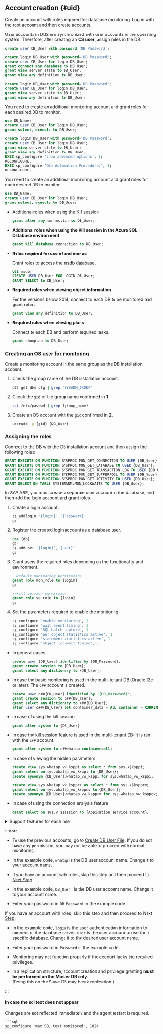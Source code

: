 ## Account creation {#uid}

<Xclude product="db2,sapase,mysql">

Create an account with roles required for database monitoring. Log in with the root account and then create accounts.

</Xclude>

<InDoc product="db2">

User accounts in DB2 are synchronized with user accounts in the operating system. Therefore, after creating an **OS user**, assign roles in the DB.

</InDoc>

<InDoc product="altibase">

```sql title="SQL"
create user DB_User with password 'DB Password';
```

</InDoc>

<InDoc product="mssql">

<Tabs groupId='mssql'>
<TabItem value="sqlserver2014over" label="SQL Server 2014+">

```sql
create login DB_User with password='DB Password';
create user DB_User for login DB_User;
grant connect any database to DB_User;
grant view server state to DB_User;
grant view any definition to DB_User;
```

</TabItem>
<TabItem value="sqlserver2012" label="SQL Server 2012 or earlier">

```sql
create login DB_User with password='DB Password';
create user DB_User for login DB_User;
grant view server state to DB_User;
grant view any definition to DB_User;
```

You need to create an additional monitoring account and grant roles for each desired DB to monitor.

```sql
use DB_Name;
create user DB_User for login DB_User;
grant select, execute to DB_User;
```

</TabItem>
<TabItem value="sqlserver2018" label="SQL Server 2008 or earlier">

```sql
create login DB_User with password='DB Password';
create user DB_User for login DB_User;
grant view server state to DB_User;
grant view any definition to DB_User;
EXEC sp_configure 'show advanced options', 1;
RECONFIGURE;
EXEC sp_configure 'Ole Automation Procedures', 1;
RECONFIGURE;
```

You need to create an additional monitoring account and grant roles for each desired DB to monitor.

```sql
use DB_Name;
create user DB_User for login DB_User;
grant select, execute to DB_User;
```

</TabItem>
</Tabs>

- Additional roles when using the Kill session

  ```sql
  grant alter any connection to DB_User;
  ```

- **Additional roles when using the Kill session in the Azure SQL Database environment**

  ```sql
  grant kill database connection to DB_User;
  ```

- **Roles required for use of <Cmdname sid="side_dbJobInfo" className="uitext" /> and <Cmdname sid="side_dbBackupRecoveryHistory" className="uitext" /> menus**

  Grant roles to access the msdb database.

  ```sql
  USE msdb;
  CREATE USER DB_User FOR LOGIN DB_User;
  GRANT SELECT to DB_User;
  ```

- **Required roles when viewing object information**

  For the versions below 2014, connect to each DB to be monitored and grant roles.

  ```sql
  grant view any definition to DB_User;
  ```

- **Required roles when viewing plans**

  Connect to each DB and perform required tasks.

  ```sql
  grant showplan to DB_User;
  ```

</InDoc>

<InDoc product="db2">

### Creating an OS user for monitoring

Create a monitoring account in the same group as the DB installation account.

1. Check the group name of the DB installation account.

   ```bash
   db2 get dbm cfg | grep "SYSADM_GROUP"
   ```

2. Check the `gid` of the group name confirmed in **1**.

   ```bash
   cat /etc/passwd | grep {group_name}
   ```

3. Create an OS account with the `gid` confirmed in **2**.

   ```bash
   useradd -g {gid} {DB_User}
   ```

### Assigning the roles

Connect to the DB with the DB installation account and then assign the following roles:

```sql title="v11.1 or later"
GRANT EXECUTE ON FUNCTION SYSPROC.MON_GET_CONNECTION TO USER {DB_User};
GRANT EXECUTE ON FUNCTION SYSPROC.MON_GET_DATABASE TO USER {DB_User};
GRANT EXECUTE ON FUNCTION SYSPROC.MON_GET_TRANSACTION_LOG TO USER {DB_User};
GRANT EXECUTE ON FUNCTION SYSPROC.MON_GET_BUFFERPOOL TO USER {DB_User};
GRANT EXECUTE ON FUNCTION SYSPROC.MON_GET_ACTIVITY TO USER {DB_User};
GRANT SELECT ON TABLE SYSIBMADM.MON_LOCKWAITS TO USER {DB_User};
```

</InDoc>

<InDoc product="sapase">

In SAP ASE, you must create a separate user account in the database, and then add the login account and grant roles.

1. Create a login account.

   ```sql
   sp_addlogin '{login}','{Password}'
   go
   ```

2. Register the created login account as a database user.

   ```sql
   use {db}
   go
   sp_adduser '{login}','{user}'
   go
   ```

3. Grant users the required roles depending on the functionality and environment.

   ```sql
   --Default monitoring permissions
   grant role mon_role to {login}
   go

   --kill session permission
   grant role sa_role to {login}
   go
   ```

4. Set the parameters required to enable the monitoring.

   ```sql
   sp_configure 'enable monitoring', 1
   sp_configure 'wait event timing', 1
   sp_configure 'SQL batch capture', 1
   sp_configure 'per object statistics active', 1
   sp_configure 'statement statistics active', 1
   sp_configure 'object lockwait timing', 1
   ```

</InDoc>

<InDoc product="oracle,oracle-pro">

- In general cases

  ```sql title="SQL"
  create user {DB_User} identified by {DB_Password};
  grant create session to {DB_User};
  grant select any dictionary to {DB_User};
  ```

- In case the basic monitoring is used in the multi-tenant DB (Oracle 12c or later): The `c##` account is created.

  ```sql title="SQL"
  create user c##{DB_User} identified by "{DB_Password}";
  grant create session to c##{DB_User};
  grant select any dictionary to c##{DB_User};
  alter user c##{DB_User} set container_data = ALL container = CURRENT;
  ```

- in case of using the kill session

  ```sql title="SQL"
  grant alter system to {DB_User}
  ```

<InDoc product="oracle">

- In case the kill session feature is used in the multi-tenant DB: It is run with the `c##` account.

  ```sql title="SQL"
  grant alter system to c##whatap container=all;
  ```

</InDoc>

- In case of viewing the hidden parameters

  ```sql title="SQL"
  create view sys.whatap_vw_ksppi as select * from sys.x$ksppi;
  grant select on sys.whatap_vw_ksppi to {DB_User};  
  create synonym {DB_User}.whatap_vw_ksppi for sys.whatap_vw_ksppi;

  create view sys.whatap_vw_ksppcv as select * from sys.x$ksppcv;
  grant select on sys.whatap_vw_ksppcv to {DB_User};
  create synonym {DB_User}.whatap_vw_ksppcv for sys.whatap_vw_ksppcv;
  ```

<InDoc product="oracle">

- In case of using the connection analysis feature

  ```sql title="SQL"
  grant select on sys.v_$session to {Appication_service_account};
  ```

</InDoc>

<details>

<summary>Support features for each role</summary>

The roles other than the **Default role** do not need to be assigned depending on the environment. However, some functions may not work.

<div className="c5-10-25-25-15-25">

| Role                                              | command (Single DB)                                                            | command (Multitenant DB)                                                                                                                                                                         | Menu and feature                                                                                                                                                       | Details                                                                                      |
| ------------------------------------------------- | ------------------------------------------------------------------------------ | ------------------------------------------------------------------------------------------------------------------------------------------------------------------------------------------------ | ---------------------------------------------------------------------------------------------------------------------------------------------------------------------- | -------------------------------------------------------------------------------------------- |
| Default role                                      | `grant create session to whatap;`                                              | `grant create session to c##whatap;`                                                                                                                                                             | Access                                                                                                                                                                 | -                                                                                            |
| \^                                                | <code>grant <span class="vslow">select any dictionary</span> to whatap;</code> | <code>grant <span class="vslow">select any dictionary</span> to c##whatap;</code>                                                                                                                | <Cmdname sid="side_dbMonitoring" className="uitext" /> / <Cmdname sid="side_multiInstance" className="uitext" /> / <Cmdname sid="side_dbSqlStat" className="uitext" /> | When granting individual roles, see the following table                                      |
| \^                                                | -                                                                              | `alter user c##whatap set container_data = ALL container = CURRENT;`                                                                                                                             | \^                                                                                                                                                                     | When using a multi-tenant DB (12C or higher), this is a required role to query the pdb.      |
| <Cmdname sid="session_kill" className="uitext" /> | `grant alter system to whatap;`                                                | `grant alter system to c##whatap container=all;`                                                                                                                                                 | <Cmdname sid="active_sessions" className="uitext" /> &gt; <Cmdname sid="session_kill" className="uitext" />                                                        | -                                                                                            |
| Hidden parameter query                            | \>                                                                             | `create view sys.whatap_vw_ksppi as select * from sys.x$ksppi;`<br/>`grant select on sys.whatap_vw_ksppi to DB_User;`<br/>`create synonym DB_User.whatap_vw_ksppi for sys.whatap_vw_ksppi;`      | Hidden parameters are included in the parameter query menu.                                                                                                            | To query hidden parameters, separate view/synonym creation and role assignment are required. |
| \^                                                | \>                                                                             | `create view sys.whatap_vw_ksppcv as select * from sys.x$ksppcv;`<br/>`grant select on sys.whatap_vw_ksppcv to DB_User;`<br/>`create synonym DB_User.whatap_vw_ksppcv for sys.whatap_vw_ksppcv;` | \^                                                                                                                                                                     | \^                                                                                           |

</div>

Instead of <code><span class="vslow">select any dictionary</span></code>, you can grant the following roles individually.

<div className="c3-3">

| Role                                                                                  | command (Single DB)                                 | command (Multitenant DB)                                 |
| ------------------------------------------------------------------------------------- | --------------------------------------------------- | -------------------------------------------------------- |
| <Cmdname sid="active_sessions" /> / <Cmdname sid="lock_tree" /> / Metrics information | `grant select on v_$sqlarea to whatap;`             | `grant select on v_$sqlarea to c##whatap;`               |
| \^                                                                                    | `grant select on v_$transaction to whatap;`         | `grant select on v_$transaction to c##whatap;`           |
| \^                                                                                    | `grant select on v_$instance to whatap;`            | `grant select on v_$instance to c##whatap;`              |
| \^                                                                                    | `grant select on v_$sysstat to whatap;`             | `grant select on v_$sysstat to c##whatap;`               |
| \^                                                                                    | `grant select on v_$lock to whatap;`                | `grant select on v_$lock to c##whatap;`                  |
| \^                                                                                    | `grant select on v_$sesstat to whatap;`             | `grant select on v_$sesstat to c##whatap;`               |
| \^                                                                                    | `grant select on v_$event_name to whatap;`          | `grant select on v_$event_name to c##whatap;`            |
| \^                                                                                    | `grant select on v_$session to whatap;`             | `grant select on v_$session to c##whatap;`               |
| \^                                                                                    | `grant select on v_$sql to whatap;`                 | `grant select on v_$sql to c##whatap;`                   |
| \^                                                                                    | `grant select on v_$process to whatap;`             | `grant select on v_$process to c##whatap;`               |
| \^                                                                                    | `grant select on v_$statname to whatap;`            | `grant select on v_$statname to c##whatap;`              |
| \^                                                                                    | `grant select on v_$system_event to whatap;`        | `grant select on v_$system_event to c##whatap;`          |
| \^                                                                                    | `grant select on v_$osstat to whatap;`              | `grant select on v_$osstat to c##whatap;`                |
| \^                                                                                    | `grant select on v_$px_session to whatap;`          | `grant select on v_$px_session to c##whatap;`            |
| \^                                                                                    | `grant select on v_$sga to whatap;`                 | `grant select on v_$sga to c##whatap;`                   |
| \^                                                                                    | -                                                   | `grant select on v_$con_sysstat to c##whatap;`           |
| Parameter information                                                                 | `grant select on v_$parameter to whatap;`           | `grant select on v_$parameter to c##whatap;`             |
| Wait information / Event information                                                  | `grant select on v_$event_name to whatap;`          | `grant select on v_$event_name to c##whatap;`            |
| \^                                                                                    | `grant select on v_$system_event to whatap`         | `grant select on v_$con_system_event to c##whatap;`      |
| \^                                                                                    | `grant select on v_$system_wait_class to whatap;`   | `grant select on v_$system_wait_class to c##whatap;`     |
| \^                                                                                    | -                                                   | `grant select on v_$con_system_wait_class to c##whatap;` |
| Tablespace information                                                                | `grant select on dba_data_files to whatap;`         | `grant select on cdb_data_files to c##whatap;`           |
| \^                                                                                    | `grant select on dba_free_space to whatap;`         | `grant select on cdb_free_space to c##whatap;`           |
| \^                                                                                    | `grant select on dba_temp_files to whatap;`         | `grant select on v_$sort_segment to c##whatap;`          |
| \^                                                                                    | `grant select on v_$temp_extent_pool to whatap;`    | `grant select on v_$tempfile to c##whatap;`              |
| \^                                                                                    | `grant select on v_$containers to whatap;` (12c 이상) | `grant select on v_$containers to c##whatap;`            |

</div>

</details>

</InDoc>

:::note

<Xclude product="postgresql,mysql,altibase,mssql,db2,sapase">

- To use the previous accounts, go to [Create DB User File](#create-db-user). If you do not have any permission, you may not be able to proceed with normal monitoring.

- In the example code, `whatap` is the DB user account name. Change it to your account name.

</Xclude>

<InDoc product="postgresql,mysql,altibase,mssql,db2">

- If you have an account with roles, skip this step and then proceed to [Next Step](#check-accesskey).

- In the example code, `DB_User ` is the DB user account name. Change it to your account name.

</InDoc>

<Xclude product="sapase">

- Enter your password in `DB_Password` in the example code.

</Xclude>

<InDoc product="sapase">

If you have an account with roles, skip this step and then proceed to [Next Step](#check-accesskey).

- In the example code, `login` is the user authentication information to connect to the database server. `user` is the user account to use for a specific database. Change it to the desired user account name.

- Enter your password in `Password` in the example code.

</InDoc>

<InDoc product="mysql">

  * Monitoring may not function properly if the account lacks the required privileges.
  
  * In a replication structure, account creation and privilege granting **must be performed on the Master DB only**.  
    (Doing this on the Slave DB may break replication.)

</InDoc>

:::

<InDoc product="sapase">

#### In case the sql text does not appear

Changes are not reflected immediately and the agent restart is required.

````
```sql
sp_configure 'max SQL text monitored', 1024
```
````

</InDoc>
